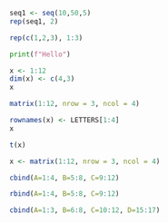 ```r
seq1 <- seq(10,50,5)
rep(seq1, 2)
```

```r
rep(c(1,2,3), 1:3)
```

```python
print(f"Hello")

```

```r
x <- 1:12
dim(x) <- c(4,3)
x
```

```r
matrix(1:12, nrow = 3, ncol = 4)

```

```r
rownames(x) <- LETTERS[1:4]
x
```

```r
t(x)

```

```r
x <- matrix(1:12, nrow = 3, ncol = 4)
```

```r
cbind(A=1:4, B=5:8, C=9:12)
```

```r
rbind(A=1:4, B=5:8, C=9:12)
```

```r
cbind(A=1:3, B=6:8, C=10:12, D=15:17)

```

```r
```
